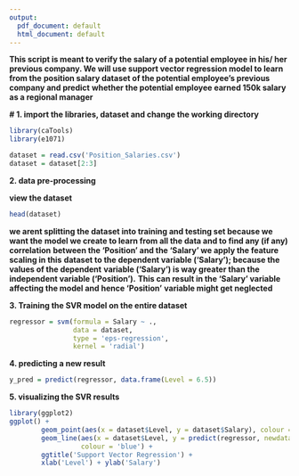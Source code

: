 ```yaml
---
output:
  pdf_document: default
  html_document: default
---
```

**This script is meant to verify the salary of a potential employee in his/ her**
**previous company. We will use support vector regression model to learn from the**
**position salary dataset of the potential employee's previous company and predict**
**whether the potential employee earned 150k salary as a regional manager**    

**# 1. import the libraries, dataset and change the working directory**
```r
library(caTools)
library(e1071)

dataset = read.csv('Position_Salaries.csv')
dataset = dataset[2:3]
```    

**2. data pre-processing**

**view the dataset**
```r
head(dataset)
```    

**we arent splitting the dataset into training and testing set because we want the**
**model we create to learn from all the data and to find any (if any) correlation**
**between the 'Position' and the 'Salary' we apply the feature scaling in this**
**dataset to the dependent variable ('Salary'); because the values of the dependent**
**variable ('Salary') is way greater than the independent variable ('Position').**
**This can result in the 'Salary' variable affecting the model and hence 'Position'** 
**variable might get neglected**    

**3. Training the SVR model on the entire dataset**    
```r
regressor = svm(formula = Salary ~ .,
                data = dataset,
                type = 'eps-regression',
                kernel = 'radial')
```    
**4. predicting a new result**    
```r
y_pred = predict(regressor, data.frame(Level = 6.5))
```    

**5. visualizing the SVR results**    
```r
library(ggplot2)
ggplot() + 
        geom_point(aes(x = dataset$Level, y = dataset$Salary), colour = 'red') + 
        geom_line(aes(x = dataset$Level, y = predict(regressor, newdata = dataset)), 
                  colour = 'blue') + 
        ggtitle('Support Vector Regression') + 
        xlab('Level') + ylab('Salary')
```    
